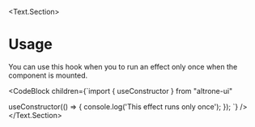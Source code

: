 
<BluePrint title="useConstructor" />

<Text.Section>
  # Usage

  You can use this hook when you to run an effect only once when the component is mounted.


  <CodeBlock children={`import { useConstructor } from "altrone-ui"

useConstructor(() => {
  console.log('This effect runs only once');
});
`} />
</Text.Section>